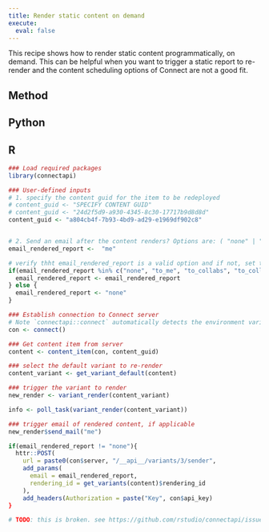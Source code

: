 ```yaml
---
title: Render static content on demand
execute: 
  eval: false
---
```


This recipe shows how to render static content programmatically, on demand. This can be helpful when you want to trigger a static report to re-render and the content scheduling options of Connect are not a good fit.

## Method


::: {.panel-tabset group="language"}

## Python
 
 <!-- TODO: not implemented in posit-sdk yet. see https://github.com/posit-dev/posit-sdk-py/issues/189 -->


## R

```r
### Load required packages
library(connectapi)

### User-defined inputs
# 1. specify the content guid for the item to be redeployed
# content_guid <- "SPECIFY CONTENT GUID"
# content_guid <- "24d2f5d9-a930-4345-8c30-17717b9d8d8d"
content_guid <- "a804cb4f-7b93-4bd9-ad29-e1969df902c8"


# 2. Send an email after the content renders? Options are: ( "none" | "me" | "collaborators" | "collaborators_viewers" )
email_rendered_report <-  "me"

# verify thht email_rendered_report is a valid option and if not, set to "none"
if(email_rendered_report %in% c("none", "to_me", "to_collabs", "to_collabs_viewers")){
  email_rendered_report <- email_rendered_report
} else {
  email_rendered_report <- "none"
}

### Establish connection to Connect server
# Note `connectapi::connect` automatically detects the environment variables CONNECT_SERVER and CONNECT_API_KEY. They do not need to be specified as arguments to this function, however, if these environment variables are not set, the code will fail.
con <- connect()

### Get content item from server
content <- content_item(con, content_guid)

### select the default variant to re-render
content_variant <- get_variant_default(content)

### trigger the variant to render
new_render <- variant_render(content_variant)

info <- poll_task(variant_render(content_variant))

### trigger email of rendered content, if applicable
new_render$send_mail("me")

if(email_rendered_report != "none"){
  httr::POST(
    url = paste0(con$server, "/__api__/variants/3/sender",
    add_params(
      email = email_rendered_report,
      rendering_id = get_variants(content)$rendering_id
    ),
    add_headers(Authorization = paste("Key", con$api_key)
}

# TODO: this is broken. see https://github.com/rstudio/connectapi/issues/257


```

:::